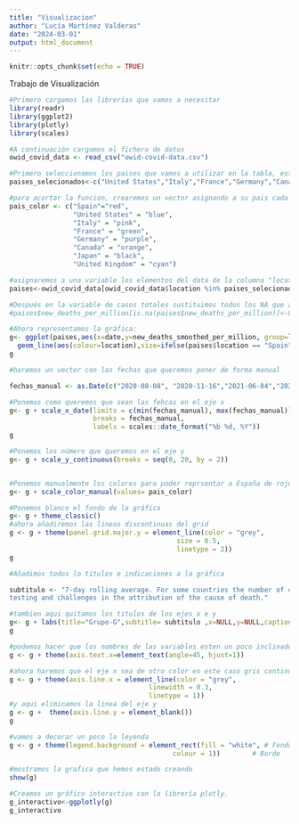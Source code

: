 ```yaml
---
title: "Visualizacion"
author: "Lucía Martínez Valderas"
date: "2024-03-01"
output: html_document
---
```


```r
knitr::opts_chunk$set(echo = TRUE)
```

Trabajo de Visualización
```r
#Primero cargamos las librerías que vamos a necesitar
library(readr)
library(ggplot2)
library(plotly)
library(scales)

#A continuación cargamos el fichero de datos
owid_covid_data <- read_csv("owid-covid-data.csv")

#Primero seleccionamos los paises que vamos a utilizar en la tabla, este será nuestro nuevo data frame con el que vamos a crear la gráfica:
paises_selecionados<-c("United States","Italy","France","Germany","Canada","Japan","United Kingdom","Spain")

#para acortar la funcion, crearemos un vector asignando a su pais cada color
pais_color <- c("Spain"="red",
                "United States" = "blue",
                "Italy" = "pink",
                "France" = "green",
                "Germany" = "purple",
                "Canada" = "orange",
                "Japan" = "black",
                "United Kingdom" = "cyan")

#asignaremos a una variable los elementos del data de la columna "location" los cuales coinciden con nuestro vector "paises_seleccionados
paises<-owid_covid_data[owid_covid_data$location %in% paises_selecionados, ]

#Después en la variable de casos totales sustituimos todos los NA que aparecen por 0
#paises$new_deaths_per_million[is.na(paises$new_deaths_per_million)]<-0
```


```r
#Ahora representamos la gráfica:
g<- ggplot(paises,aes(x=date,y=new_deaths_smoothed_per_million, group=location))+
  geom_line(aes(colour=location),size=ifelse(paises$location == "Spain",1.5,0.5))#Aquí hemos ensachado la línea de España
g
```


```r
#haremos un vector con las fechas que queremos poner de forma manual

fechas_manual <- as.Date(c("2020-08-08", "2020-11-16","2021-06-04","2021-09-12","2022-02-28","2022-12-31","2023-04-02","2023-11-18","2024-01-24"))

#Ponemos como queremos que sean las fehcas en el eje x
g<- g + scale_x_date(limits = c(min(fechas_manual), max(fechas_manual)),
                     breaks = fechas_manual,
                     labels = scales::date_format("%b %d, %Y"))
g
```


```r
#Ponemos los número que queremos en el eje y
g<- g + scale_y_continuous(breaks = seq(0, 20, by = 2)) 


#Ponemos manualmente los colores para poder reprsentar a España de rojo
g<- g + scale_color_manual(values= pais_color)

#Ponemos blanco el fondo de la gráfica
g<- g + theme_classic()
#ahora añadiremos las lineas discontinuas del grid
g <- g + theme(panel.grid.major.y = element_line(color = "grey",
                                          size = 0.5,
                                          linetype = 2))
g
```


```r
#Añadimos todos lo títulos e indicaciones a la gráfica

subtitulo <- "7-day rolling average. For some countries the number of confirmed deaths is much lower than the true number of deaths. This is because of limited
testing and challenges in the attribution of the cause of death."

#tambien aqui quitamos los titulos de los ejes x e y
g<- g + labs(title="Grupo-G",subtitle= subtitulo ,x=NULL,y=NULL,caption="Source: Johns Hopkins University CSSE COVID-19 Data")
g
```


```r
#podemos hacer que los nombres de las variables esten un poco inclinados
g <- g + theme(axis.text.x=element_text(angle=45, hjust=1))

#ahora haremos que el eje x sea de otro color en este caso gris continua y finita
g <- g + theme(axis.line.x = element_line(color = "grey",
                                   linewidth = 0.3,
                                   linetype = 1))
#y aqui eliminamos la linea del eje y
g <- g +  theme(axis.line.y = element_blank())
g
```


```r
#vamos a decorar un poco la leyenda
g <- g + theme(legend.background = element_rect(fill = "white", # Fondo
                                         colour = 1))        # Borde 

#mostramos la grafica que hemos estado creando
show(g)

#Creamos un gráfico interactivo con la librería plotly.
g_interactivo<-ggplotly(g)
g_interactivo

```

